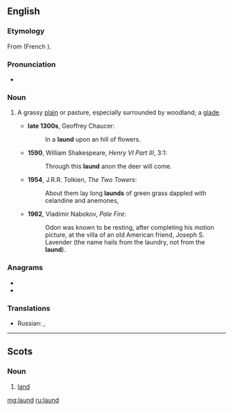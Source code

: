==English==

===Etymology===
From {{etyl|fro|en}} {{m|fro|launde||wooded area}} (French {{m|fro|lande}}).

===Pronunciation===
* {{IPA|/lɔːnd/|lang=en}}

===Noun===
{{en-noun}}

# {{lb|en|archaic}} A grassy [[plain]] or pasture, especially surrounded by woodland; a [[glade]].
#* '''late 1300s''', Geoffrey Chaucer:
#*: In a '''laund''' upon an hill of flowers.
#* '''1590''', William Shakespeare, ''Henry VI Part III'', 3:1:
#*: Through this '''laund''' anon the deer will come.
#* '''1954''', J.R.R. Tolkien, ''The Two Towers'':
#*: About them lay long '''launds''' of green grass dappled with celandine and anemones,
#* '''1962''', Vladimir Nabokov, ''Pale Fire'':
#*: Odon was known to be resting, after completing his motion picture, at the villa of an old American friend, Joseph S. Lavender (the name hails from the laundry, not from the '''laund''').

===Anagrams===
* {{l|en|dunal}}
* {{l|en|Lunda}}

===Translations===
{{trans-top|grassy plain or pasture}}
* Russian: {{t+|ru|поля́на}}, {{t+|ru|лужа́йка}}
{{trans-bottom}}

----

==Scots==

===Noun===
{{sco-noun}}

# [[land]]

[[mg:laund]]
[[ru:laund]]
